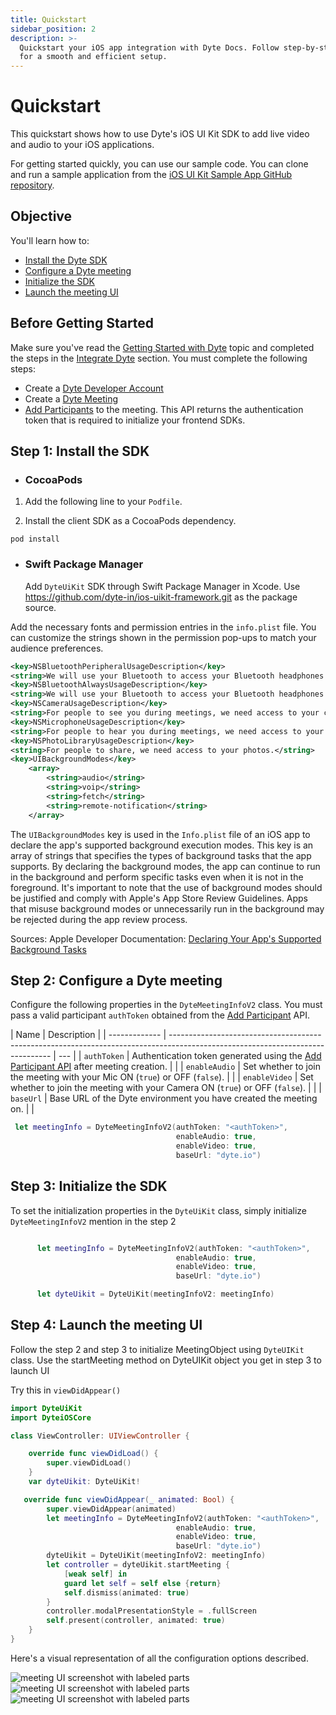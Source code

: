 ```yaml
---
title: Quickstart
sidebar_position: 2
description: >-
  Quickstart your iOS app integration with Dyte Docs. Follow step-by-step guides
  for a smooth and efficient setup.
---
```



# Quickstart

This quickstart shows how to use Dyte's iOS UI Kit SDK to add live video and
audio to your iOS applications.

For getting started quickly, you can use our sample code. You can clone and run
a sample application from the
[iOS UI Kit Sample App GitHub repository](https://github.com/dyte-io/ios-samples/tree/main/).

## Objective

You'll learn how to:

- [Install the Dyte SDK](#step-1-install\-the-sdk)
- [Configure a Dyte meeting](#step-2-configure-a-dyte-meeting)
- [Initialize the SDK](#step-3-initialize-the-sdk)
- [Launch the meeting UI](#step-4-launch-the-meeting-ui)

## Before Getting Started

Make sure you've read the
[Getting Started with Dyte](/getting-started) topic and
completed the steps in the
[Integrate Dyte](/getting-started#integrate-dyte) section.
You must complete the following steps:

- Create a [Dyte Developer Account](https://dev.dyte.io/)
- Create a
  [Dyte Meeting](/api/?v=v2#/operations/create_meeting)
- [Add Participants](/api/?v=v2#/operations/add_participant)
  to the meeting. This API returns the authentication token that is required to initialize your frontend SDKs.

## Step 1: Install the SDK
<Tabs>
<TabItem value="cocoa_pod" label="CocoaPods" default="cocoa_pod"> 

- ### **CocoaPods**

1. Add the following line to your `Podfile`.

<CocoaPodInstallation pkg="DyteUiKit" path="9/b/8/DyteUiKit" />

2. Install the client SDK as a CocoaPods dependency.

```shell
pod install
```

</TabItem>
<TabItem value="spm" label="Swift Package Manager"> 

- ### **Swift Package Manager**
  Add `DyteUiKit` SDK through Swift Package Manager in Xcode. Use https://github.com/dyte-in/ios-uikit-framework.git as the package source.

</TabItem>
</Tabs>


Add the necessary fonts and permission entries in the `info.plist` file. You can customize the strings shown in the permission pop-ups to match your audience preferences.

```xml
<key>NSBluetoothPeripheralUsageDescription</key>
<string>We will use your Bluetooth to access your Bluetooth headphones.</string>
<key>NSBluetoothAlwaysUsageDescription</key>
<string>We will use your Bluetooth to access your Bluetooth headphones.</string>
<key>NSCameraUsageDescription</key>
<string>For people to see you during meetings, we need access to your camera.</string>
<key>NSMicrophoneUsageDescription</key>
<string>For people to hear you during meetings, we need access to your microphone.</string>
<key>NSPhotoLibraryUsageDescription</key>
<string>For people to share, we need access to your photos.</string>
<key>UIBackgroundModes</key>
	<array>
		<string>audio</string>
		<string>voip</string>
		<string>fetch</string>
		<string>remote-notification</string>
	</array>
```

The `UIBackgroundModes` key is used in the `Info.plist` file of an iOS app to declare the app's supported background execution modes. This key is an array of strings that specifies the types of background tasks that the app supports. By declaring the background modes, the app can continue to run in the background and perform specific tasks even when it is not in the foreground.
It's important to note that the use of background modes should be justified and comply with Apple's App Store Review Guidelines. Apps that misuse background modes or unnecessarily run in the background may be rejected during the app review process.

Sources: Apple Developer Documentation: [Declaring Your App's Supported Background Tasks](https://developer.apple.com/documentation/bundleresources/information_property_list/uibackgroundmodes)


## Step 2: Configure a Dyte meeting

Configure the following properties in the `DyteMeetingInfoV2` class. You must pass a valid participant `authToken`
obtained from the [Add Participant](/api/?v=v2#/operations/add_participant) API.

| Name          | Description                                                                                                                    |
| ------------- | ------------------------------------------------------------------------------------------------------------------------------ | --- |
| `authToken`   | Authentication token generated using the [Add Participant API](/api/?v=v2#/operations/add_participant) after meeting creation. |     |
| `enableAudio` | Set whether to join the meeting with your Mic ON (`true`) or OFF (`false`).                                                    |     |
| `enableVideo` | Set whether to join the meeting with your Camera ON (`true`) or OFF (`false`).                                                 |     |
| `baseUrl`     | Base URL of the Dyte environment you have created the meeting on.                                                              |     |

```swift 
 let meetingInfo = DyteMeetingInfoV2(authToken: "<authToken>",
                                     enableAudio: true, 
                                     enableVideo: true, 
                                     baseUrl: "dyte.io")
 ```

## Step 3: Initialize the SDK

To set the initialization properties in the `DyteUiKit` class, simply initialize `DyteMeetingInfoV2` mention in the step 2

```swift

      let meetingInfo = DyteMeetingInfoV2(authToken: "<authToken>",
                                     enableAudio: true, 
                                     enableVideo: true, 
                                     baseUrl: "dyte.io")

      let dyteUikit = DyteUiKit(meetingInfoV2: meetingInfo)

```

## Step 4: Launch the meeting UI

Follow the step 2 and step 3 to initialize MeetingObject using `DyteUIKit` class. Use the startMeeting method on DyteUIKit object you get in step 3 to launch UI

Try this in `viewDidAppear()`

```swift
import DyteUiKit
import DyteiOSCore

class ViewController: UIViewController {

    override func viewDidLoad() {
        super.viewDidLoad()
    }
    var dyteUikit: DyteUiKit!

   override func viewDidAppear(_ animated: Bool) {
        super.viewDidAppear(animated)
        let meetingInfo = DyteMeetingInfoV2(authToken: "<authToken>",
                                     enableAudio: true, 
                                     enableVideo: true, 
                                     baseUrl: "dyte.io")
        dyteUikit = DyteUiKit(meetingInfoV2: meetingInfo)
        let controller = dyteUikit.startMeeting {
            [weak self] in
            guard let self = self else {return}
            self.dismiss(animated: true)
        }
        controller.modalPresentationStyle = .fullScreen
        self.present(controller, animated: true)
    }
}
```

Here's a visual representation of all the configuration options described.

![meeting UI screenshot with labeled parts](/static/ios/meeting-setup.png)
![meeting UI screenshot with labeled parts](/static/ios/meeting.png)
![meeting UI screenshot with labeled parts](/static/ios/meeting-options.png)

<head>
  <title>iOS Quickstart</title>
  <meta
    name="description"
    content="Quickstart your iOS app integration with Dyte Docs. Follow step-by-step guides for a smooth and efficient setup."
  />
</head>
